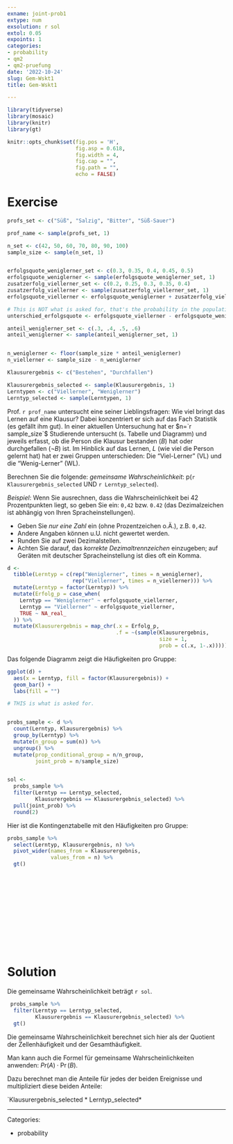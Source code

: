 ```yaml
---
exname: joint-prob1
extype: num
exsolution: r sol
extol: 0.05
expoints: 1
categories:
- probability
- qm2
- qm2-pruefung
date: '2022-10-24'
slug: Gem-Wskt1
title: Gem-Wskt1

---   
```





```r

library(tidyverse)
library(mosaic)
library(knitr)
library(gt)
```


```r
knitr::opts_chunk$set(fig.pos = 'H',
                      fig.asp = 0.618,
                      fig.width = 4,
                      fig.cap = "", 
                      fig.path = "",
                      echo = FALSE)
```






# Exercise

```r
profs_set <- c("Süß", "Salzig", "Bitter", "Süß-Sauer")

prof_name <- sample(profs_set, 1)

n_set <- c(42, 50, 60, 70, 80, 90, 100)
sample_size <- sample(n_set, 1)


erfolgsquote_weniglerner_set <- c(0.3, 0.35, 0.4, 0.45, 0.5)
erfolgsquote_weniglerner <- sample(erfolgsquote_weniglerner_set, 1)
zusatzerfolg_viellerner_set <- c(0.2, 0.25, 0.3, 0.35, 0.4)
zusatzerfolg_viellerner <- sample(zusatzerfolg_viellerner_set, 1)
erfolgsquote_viellerner <- erfolgsquote_weniglerner + zusatzerfolg_viellerner

# This is NOT what is asked for, that's the probability in the population:
unterschied_erfolgsquote <- erfolgsquote_viellerner - erfolgsquote_weniglerner

anteil_weniglerner_set <- c(.3, .4, .5, .6)
anteil_weniglerner <- sample(anteil_weniglerner_set, 1)


n_weniglerner <- floor(sample_size * anteil_weniglerner)
n_viellerner <- sample_size - n_weniglerner

Klausurergebnis <- c("Bestehen", "Durchfallen")

Klausurergebnis_selected <- sample(Klausurergebnis, 1)
Lerntypen <- c("Viellerner", "Weniglerner")
Lerntyp_selected <- sample(Lerntypen, 1)
```




Prof. `r prof_name` untersucht eine seiner Lieblingsfragen: 
Wie viel bringt das Lernen auf eine Klausur?
Dabei konzentriert er sich auf das Fach Statistik (es gefällt ihm gut).
In einer aktuellen Untersuchung hat er $n=`r sample_size`$ Studierende untersucht (s. Tabelle und Diagramm) 
und jeweils erfasst, ob die Person die Klausur bestanden ($B$) hat oder durchgefallen ($\neg B$) ist. 
Im Hinblick auf das Lernen, $L$ (wie viel die Person gelernt hat) hat er zwei Gruppen unterschieden: Die "Viel-Lerner" (VL) und die "Wenig-Lerner" (WL). 

Berechnen Sie die folgende: *gemeinsame Wahrscheinlichkeit*: 
p(`r Klausurergebnis_selected` UND `r Lerntyp_selected`).

*Beispiel*: Wenn Sie ausrechnen, dass die Wahrscheinlichkeit bei 42 Prozentpunkten liegt, 
so geben Sie ein: `0,42` bzw. `0.42` (das Dezimalzeichen ist abhängig von Ihren Spracheinstellungen).

- Geben Sie *nur eine Zahl* ein (ohne Prozentzeichen o.Ä.), z.B. `0,42`. 
- Andere Angaben können u.U. nicht gewertet werden. 
- Runden Sie auf zwei Dezimalstellen.
- Achten Sie darauf, das *korrekte Dezimaltrennzeichen* einzugeben; auf Geräten mit deutscher Spracheinstellung ist dies oft ein Komma.



```r
d <-
  tibble(Lerntyp = c(rep("Weniglerner", times = n_weniglerner),
                     rep("Viellerner", times = n_viellerner))) %>% 
  mutate(Lerntyp = factor(Lerntyp)) %>% 
  mutate(Erfolg_p = case_when(
    Lerntyp == "Weniglerner" ~ erfolgsquote_viellerner,
    Lerntyp == "Viellerner" ~ erfolgsquote_viellerner,
    TRUE ~ NA_real_
  )) %>% 
  mutate(Klausurergebnis = map_chr(.x = Erfolg_p,
                                   .f = ~(sample(Klausurergebnis,
                                                 size = 1,
                                                 prob = c(.x, 1-.x)))))


```


Das folgende Diagramm zeigt die Häufigkeiten pro Gruppe:

```r
ggplot(d) +
  aes(x = Lerntyp, fill = factor(Klausurergebnis)) +
  geom_bar() +
  labs(fill = "")
```




```r
# THIS is what is asked for.


probs_sample <- d %>% 
  count(Lerntyp, Klausurergebnis) %>% 
  group_by(Lerntyp) %>% 
  mutate(n_group = sum(n)) %>% 
  ungroup() %>% 
  mutate(prop_conditional_group = n/n_group,
         joint_prob = n/sample_size)


sol <-
  probs_sample %>% 
  filter(Lerntyp == Lerntyp_selected, 
         Klausurergebnis == Klausurergebnis_selected) %>% 
  pull(joint_prob) %>% 
  round(2)

```


Hier ist die Kontingenztabelle mit den Häufigkeiten pro Gruppe:

```r
probs_sample %>% 
  select(Lerntyp, Klausurergebnis, n) %>% 
  pivot_wider(names_from = Klausurergebnis, 
              values_from = n) %>% 
  gt()
```










</br>
</br>
</br>
</br>
</br>
</br>
</br>
</br>
</br>
</br>

# Solution

Die gemeinsame Wahrscheinlichkeit beträgt `r sol`.

```r
 probs_sample %>% 
  filter(Lerntyp == Lerntyp_selected, 
         Klausurergebnis == Klausurergebnis_selected) %>% 
  gt()
```



Die gemeinsame Wahrscheinlichkeit berechnet sich hier als der Quotient der Zellenhäufigkeit und der Gesamthäufigkeit.




Man kann auch die Formel für gemeinsame Wahrscheinlichkeiten anwenden: $Pr(A) \cdot \Pr(B)$.

Dazu berechnet man die Anteile für jedes der beiden Ereignisse und multipliziert diese beiden Anteile:   

`Klausurergebnis_selected * Lerntyp_selected*




---

Categories: 

- probability

